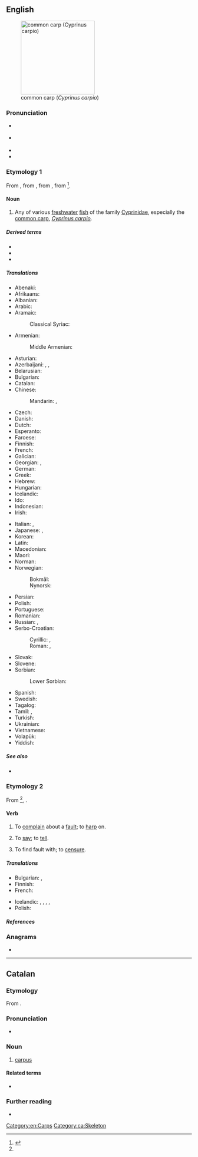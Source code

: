 {{also|Carp|CARP|-carp}}
==English==
{{wikipedia}}
[[Image:Common_carp.jpg|thumb|right|200px|common carp (''Cyprinus carpio'')]]

===Pronunciation===
* {{a|UK}} {{IPA|en|/ˈkɑːp/}}
* {{a|US}} {{IPA|en|/ˈkɑɹp/}}
* {{audio|en|en-us-carp.ogg|Audio (US)}}
* {{rhymes|en|ɑː(r)p}}

===Etymology 1===
From {{inh|en|enm|carpe}}, from {{der|en|fro|carpe}}, from {{der|en|LL.|carpa}}, from {{der|en|got|*𐌺𐌰𐍂𐍀𐌰}}<ref name ="OED">{{R:Online Etymology Dictionary|carp}}</ref>.

====Noun====
{{en-noun|carp|carps}}

# Any of various [[freshwater]] [[fish]] of the family [[Cyprinidae]], especially the [[common carp]], ''[[Cyprinus carpio]]''.

=====Derived terms=====
* {{l|en|bighead carp}}
* {{l|en|common carp}}
* {{l|en|silver carp}}

=====Translations=====
{{trans-top|Any of various freshwater fish of the family Cyprinidae}}
* Abenaki: {{t|abe|wôbhagas}}
* Afrikaans: {{t|af|karp}}
* Albanian: {{t+|sq|krap}}
* Arabic: {{t|ar|شَبُّوط|m}}
* Aramaic:
*: Classical Syriac: {{t|syc|ܫܒܘܛܐ|tr=šabbūṭā|m}}
* Armenian: {{t+|hy|ծածան}}
*: Middle Armenian: {{t|axm|շապութ}}
* Asturian: {{t|ast|carpa|f}}
* Azerbaijani: {{t+|az|karp}}, {{t+|az|sazan}}, {{t|az|çəki balığı}}
* Belarusian: {{t|be|карп|m|sc=Cyrl}}
* Bulgarian: {{t+|bg|шара́н|m|sc=Cyrl}}
* Catalan: {{t+|ca|carpa|f}}
* Chinese:
*: Mandarin: {{t+|cmn|鯉魚|sc=Hani}}, {{t+|cmn|鲤鱼|tr=lǐyú|sc=Hani}}
* Czech: {{t+|cs|kapr|m}}
* Danish: {{t|da|karpe|c}}
* Dutch: {{t+|nl|karper|m}}
* Esperanto: {{t+|eo|karpo}}
* Faroese: {{t|fo|karpa|f}}
* Finnish: {{t+|fi|karppi}}
* French: {{t+|fr|carpe|f}}
* Galician: {{t|gl|carpa|f}}
* Georgian: {{t|ka|კობრი|sc=Geor}}, {{t|ka|ჭანარი|sc=Geor}}
* German: {{t+|de|Karpfen|m}}
* Greek: {{t+|el|κυπρίνος|m}}
* Hebrew: {{t+|he|קרפיון|tr=qarpion|m}}
* Hungarian: {{t+|hu|ponty}}
* Icelandic: {{t|is|vatnakarfi|m}}
* Ido: {{t+|io|karpo}}
* Indonesian: {{t|id|ikan mas}}
* Irish: {{t|ga|carbán|m}}
{{trans-mid}}
* Italian: {{t+|it|carpa|f}}, {{t|it|reina|f}}
* Japanese: {{t+|ja|鯉|tr=こい, koi}}, {{t|ja|コイ|tr=koi|sc=Jpan}}
* Korean: {{t|ko|잉어|tr=ing-eo}}
* Latin: {{t|la|carpa|f}}
* Macedonian: {{t|mk|крап|m|sc=Cyrl}}
* Maori: {{t|mi|morihana}}
* Norman: {{t|nrf|carpe|f}}
* Norwegian:
*: Bokmål: {{t|nb|karpe|m}}
*: Nynorsk: {{t|nn|karpe|f}}
* Persian: {{t+|fa|کپور|tr=kapur|sc=Arab}}
* Polish: {{t+|pl|karp|m}}
* Portuguese: {{t+|pt|carpa|f}}
* Romanian: {{t+|ro|crap|m}}
* Russian: {{t+|ru|карп|m}}, {{qualifier|wild carp}} {{t+|ru|саза́н|m}}
* Serbo-Croatian:
*: Cyrillic: {{t|sh|шаран|m|sc=Cyrl}}, {{t|sh|крап|m|sc=Cyrl}}
*: Roman: {{t+|sh|šaran|m}}, {{t+|sh|krap|m}}
* Slovak: {{t+|sk|kapor|m}}
* Slovene: {{t+|sl|krap|m}}
* Sorbian:
*: Lower Sorbian: {{t|dsb|karpa|f}}
* Spanish: {{t+|es|carpa|f}}
* Swedish: {{t+|sv|karp|c}}
* Tagalog: {{t|tl|karpa}}
* Tamil: {{t+|ta|கெண்டைமீன்|sc=Taml}}, {{t+|ta|சேல்|sc=Taml}}
* Turkish: {{t+|tr|sazan}}
* Ukrainian: {{t+|uk|ко́роп|m|sc=Cyrl}}
* Vietnamese: {{t+|vi|cá chép}}
* Volapük: {{t+|vo|karip}}
* Yiddish: {{t|yi|קאַרפּ|m}}
{{trans-bottom}}

=====See also=====
* {{l|en|koi}}

===Etymology 2===
From {{etyl|non|en}} {{m|non|karpa||to boast}}<ref name ="OED"/>, {{m|non|karp||bragging}}.

====Verb====
{{en-verb}}

# To [[complain]] about a [[fault]]; to [[harp]] on.
# {{lb|en|obsolete}} To [[say]]; to [[tell]].
# {{lb|en|obsolete|transitive}} To find fault with; to [[censure]].
#: {{rfquotek|en|Dryden}}

=====Translations=====
{{trans-top|To complain about a fault}}
* Bulgarian: {{t+|bg|мърморя}}, {{t+|bg|опявам}}
* Finnish: {{t+|fi|sättiä}}
* French: {{t+|fr|maugréer}}
{{trans-mid}}
* Icelandic: {{t|is|finna að}}, {{t+|is|gagnrýna}}, {{t|is|gagnrýna smugulega}}, {{t|is|vera með sparðatíning}}, {{t+|is|kvarta}}
* Polish: {{t+|pl|utyskiwać}}
{{trans-bottom}}

=====References=====
<references/>

===Anagrams===
* {{anagrams|en|a=acpr|ACPR|APCR|CRAP|RCAP|crap|parc|prac}}

[[Category:en:Carps]]

----

==Catalan==
{{wikipedia|lang=ca}}

===Etymology===
From {{der|ca|grc|καρπός||wrist}}.

===Pronunciation===
* {{ca-IPA}}

===Noun===
{{ca-noun|m}}

# [[carpus]]

====Related terms====
* {{l|ca|carpià}}

===Further reading===
* {{R:IEC2}}

[[Category:ca:Skeleton]]